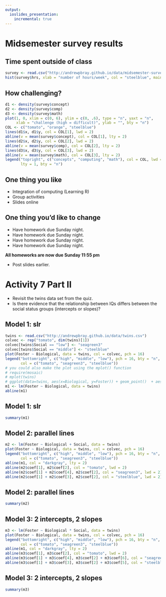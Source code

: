 ```yaml
---
output:
  ioslides_presentation:
    incremental: true
---
```


# Midsemester survey results

## Time spent outside of class

```r
survey <- read.csv("http://andrewpbray.github.io/data/midsemester-surveys.csv")
hist(survey$hrs, xlab = "number of hours/week", col = "steelblue", main = "")
```


## How challenging?

```r
d1 <- density(survey$concept)
d2 <- density(survey$comp)
d3 <- density(survey$math)
plot(1, 0, xlim = c(0, 6), ylim = c(0, .6), type = "n", yaxt = "n",
     xlab = "challenge (high = difficult)", ylab = "", bty = "n")
COL <- c("tomato", "orange", "steelblue")
lines(d1$x, d1$y, col = COL[1], lwd = 2)
abline(v = mean(survey$concept), col = COL[1], lty = 2)
lines(d2$x, d2$y, col = COL[2], lwd = 2)
abline(v = mean(survey$comp), col = COL[2], lty = 2)
lines(d3$x, d3$y, col = COL[3], lwd = 2)
abline(v = mean(survey$math), col = COL[3], lty = 2)
legend("topright", c("concepts", "computing", "math"), col = COL, lwd = 2,
       lty = 1, bty = "n")
```


## One thing you like {.build}

- Integration of computing (Learning R)
- Group activities
- Slides online


## One thing you'd like to change {.build}

- Have homework due Sunday night.
- Have homework due Sunday night.
- Have homework due Sunday night.
- Have homework due Sunday night.

**All homeworks are now due Sunday 11:55 pm**

- Post slides earlier.


# Activity 7 Part II
- Revisit the twins data set from the quiz.
- Is there evidence that the relationship between IQs differs
between the social status groups (intercepts or slopes)?


## Model 1: slr

```r
twins <- read.csv("http://andrewpbray.github.io/data/twins.csv")
colvec <- rep("tomato", dim(twins)[1])
colvec[twins$Social == "low"] <- "seagreen3"
colvec[twins$Social == "middle"] <- "steelblue"
plot(Foster ~ Biological, data = twins, col = colvec, pch = 16)
legend("bottomright", c("high", "middle", "low"), pch = 16, bty = "n",
       col = c("tomato", "seagreen3", "steelblue"))
# you could also make the plot using the mplot() function
# require(mosaic)
# mplot(twins)
# ggplot(data=twins, aes(x=Biological, y=Foster)) + geom_point()  + aes(colour=Social) + theme(legend.position="right") + labs(title="")
m1 <- lm(Foster ~ Biological, data = twins)
abline(m1)
```


## Model 1: slr

```r
summary(m1)
```


## Model 2: parallel lines

```r
m2 <- lm(Foster ~ Biological + Social, data = twins)
plot(Foster ~ Biological, data = twins, col = colvec, pch = 16)
legend("bottomright", c("high", "middle", "low"), pch = 16, bty = "n",
       col = c("tomato", "seagreen3", "steelblue"))
abline(m1, col = "darkgray", lty = 2)
abline(m2$coef[1], m2$coef[2], col = "tomato", lwd = 2)
abline(m2$coef[1] + m2$coef[4], m2$coef[2], col = "seagreen3", lwd = 2)
abline(m2$coef[1] + m2$coef[3], m2$coef[2], col = "steelblue", lwd = 2)
```


## Model 2: parallel lines

```r
summary(m2)
```


## Model 3: 2 intercepts, 2 slopes

```r
m3 <- lm(Foster ~ Biological * Social, data = twins)
plot(Foster ~ Biological, data = twins, col = colvec, pch = 16)
legend("bottomright", c("high", "middle", "low"), pch = 16, bty = "n",
       col = c("tomato", "seagreen3", "steelblue"))
abline(m1, col = "darkgray", lty = 2)
abline(m3$coef[1], m3$coef[2], col = "tomato", lwd = 2)
abline(m3$coef[1] + m3$coef[4], m3$coef[2] + m3$coef[6], col = "seagreen3", lwd = 2)
abline(m3$coef[1] + m3$coef[3], m3$coef[2] + m3$coef[5], col = "steelblue", lwd = 2)
```


## Model 3: 2 intercepts, 2 slopes

```r
summary(m3)
```





